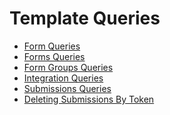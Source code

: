 
# Template Queries

- [Form Queries](./form.mdx)
- [Forms Queries](./forms.mdx)
- [Form Groups Queries](./form-groups.mdx)<Badge type="feature" text="New in 5.13+" />
- [Integration Queries](./integration.mdx)<Badge type="feature" text="New in 5.10.8+" />
- [Submissions Queries](./submissions.mdx)
- [Deleting Submissions By Token](./deleting-submissions-by-token.mdx)

